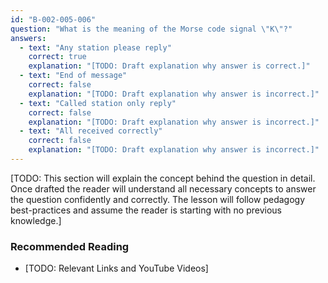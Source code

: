 ```yaml
---
id: "B-002-005-006"
question: "What is the meaning of the Morse code signal \"K\"?"
answers:
  - text: "Any station please reply"
    correct: true
    explanation: "[TODO: Draft explanation why answer is correct.]"
  - text: "End of message"
    correct: false
    explanation: "[TODO: Draft explanation why answer is incorrect.]"
  - text: "Called station only reply"
    correct: false
    explanation: "[TODO: Draft explanation why answer is incorrect.]"
  - text: "All received correctly"
    correct: false
    explanation: "[TODO: Draft explanation why answer is incorrect.]"
---
```


[TODO: This section will explain the concept behind the question in detail. Once drafted the reader will understand all necessary concepts to answer the question confidently and correctly. The lesson will follow pedagogy best-practices and assume the reader is starting with no previous knowledge.]

### Recommended Reading

- [TODO: Relevant Links and YouTube Videos]
